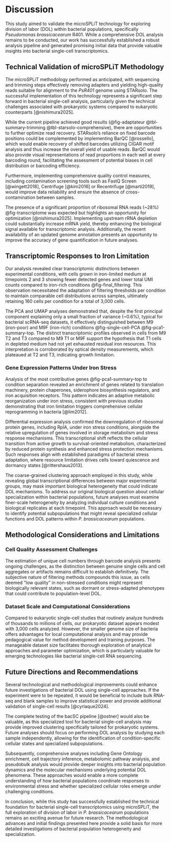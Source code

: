 # Discussion

This study aimed to validate the microSPLiT technology for exploring division of labor (DOL) within bacterial populations, specifically *Pseudomonas brassicacearum* R401. While a comprehensive DOL analysis remains to be conducted, our work has successfully established a robust analysis pipeline and generated promising initial data that provide valuable insights into bacterial single-cell transcriptomics.

## Technical Validation of microSPLiT Methodology

The microSPLiT methodology performed as anticipated, with sequencing and trimming steps effectively removing adapters and yielding high-quality reads suitable for alignment to the *PsR401* genome using STARsolo. The successful implementation of this technology represents a significant step forward in bacterial single-cell analysis, particularly given the technical challenges associated with prokaryotic systems compared to eukaryotic counterparts [@nishimura2025]. 

While the current pipeline achieved good results (@fig-adaptateur @tbl-summary-trimming @tbl-starsolo-comprehensive), there are opportunities to further optimize read recovery. STARsolo's reliance on fixed barcode positions could be complemented by implementing BarQC [@rossello], which would enable recovery of shifted barcodes utilizing CIGAR motif analysis and thus increase the overall yield of usable reads. BarQC would also provide visual representations of read proportions in each well at every barcoding round, facilitating the assessment of potential biases in cell distribution or barcoding efficiency. 

Furthermore, implementing comprehensive quality control measures, including contamination screening tools such as FastQ Screen [@wingett2018], Centrifuge [@kim2016] or Recentrifuge [@martí2019], would improve data reliability and ensure the absence of cross-contamination between samples.

The presence of a significant proportion of ribosomal RNA reads (~28%) @fig-transcriptome was expected but highlights an opportunity for optimization [@nishimura2025]. Implementing upstream rRNA depletion could substantially increase mRNA yield, thereby enhancing the biological signal available for transcriptomic analysis. Additionally, the recent availability of an updated genome annotation presents an opportunity to improve the accuracy of gene quantification in future analyses.

## Transcriptomic Responses to Iron Limitation

Our analysis revealed clear transcriptomic distinctions between experimental conditions, with cells grown in iron-limited medium at timepoints 2 and 3 showing fewer detected genes and lower total UMI counts compared to iron-rich conditions @fig-final_filtering. This observation necessitated the adaptation of filtering thresholds per condition to maintain comparable cell distributions across samples, ultimately retaining 160 cells per condition for a total of 3,000 cells.

The PCA and UMAP analyses demonstrated that, despite the first principal component explaining only a small fraction of variance (~0.6%), typical for bacterial scRNA-seq datasets, it effectively distinguished between M9 (iron-poor) and M9F (iron-rich) conditions @fig-single-cell-PCA @fig-pca1-summary-top. The distinct transcriptomic profiles observed in cells from M9 T2 and T3 compared to M9 T1 or M9F support the hypothesis that T1 cells in depleted medium had not yet exhausted residual iron resources. This interpretation is corroborated by optical density measurements, which plateaued at T2 and T3, indicating growth limitation.

### Gene Expression Patterns Under Iron Stress

Analysis of the most contributive genes @fig-pca1-summary-top to condition separation revealed an enrichment of genes related to translation machinery, protein chaperones, siderophore biosynthesis regulators, and iron acquisition receptors. This pattern indicates an adaptive metabolic reorganization under iron stress, consistent with previous studies demonstrating that iron limitation triggers comprehensive cellular reprogramming in bacteria [@lim2012].

Differential expression analysis confirmed the downregulation of ribosomal protein genes, including RplA, under iron stress conditions, alongside the relative upregulation of genes involved in storage metabolism and stress response mechanisms. This transcriptional shift reflects the cellular transition from active growth to survival-oriented metabolism, characterized by reduced protein synthesis and enhanced stress protection mechanisms. Such responses align with established paradigms of bacterial stress adaptation, where resource limitation drives cells toward quiescence and dormancy states [@rittershaus2013]. 

The coarse-grained clustering approach employed in this study, while revealing global transcriptional differences between major experimental groups, may mask important biological heterogeneity that could indicate DOL mechanisms. To address our original biological question about cellular specialization within bacterial populations, future analyses must examine finer-scale heterogeneity by analyzing individual culture conditions and biological replicates at each timepoint. This approach would be necessary to identify potential subpopulations that might reveal specialized cellular functions and DOL patterns within *P. brassicacearum* populations.

## Methodological Considerations and Limitations

### Cell Quality Assessment Challenges

The estimation of unique cell numbers through barcode analysis presents ongoing challenges, as the distinction between genuine single cells and cell aggregates or artifacts remains difficult to establish definitively. The subjective nature of filtering methods compounds this issue, as cells deemed "low quality" in non-stressed conditions might represent biologically relevant states, such as dormant or stress-adapted phenotypes that could contribute to population-level DOL.

### Dataset Scale and Computational Considerations

Compared to eukaryotic single-cell studies that routinely analyze hundreds of thousands to millions of cells, our prokaryotic dataset appears modest with 3,000 cells analyzed. However, the smaller genome size of bacteria offers advantages for local computational analysis and may provide pedagogical value for method development and training purposes. The manageable dataset size facilitates thorough exploration of analytical approaches and parameter optimization, which is particularly valuable for emerging technologies like bacterial single-cell RNA sequencing.

## Future Directions and Recommendations

Several technological and methodological improvements could enhance future investigations of bacterial DOL using single-cell approaches. If the experiment were to be repeated, it would be beneficial to include bulk RNA-seq and blank samples to improve statistical power and provide additional validation of single-cell results [@cyriaque2024]. 

The complete testing of the bacSC pipeline [@ostner] would also be valuable, as this specialized tool for bacterial single-cell analysis may provide improved clustering specifically tailored for prokaryotic systems. Future analyses should focus on performing DOL analysis by studying each sample independently, allowing for the identification of condition-specific cellular states and specialized subpopulations.

Subsequently, comprehensive analyses including Gene Ontology enrichment, cell trajectory inference, metabolomic pathway analysis, and pseudobulk analysis would provide deeper insights into bacterial population dynamics and the molecular mechanisms underlying potential DOL phenomena. These approaches would enable a more complete understanding of how bacterial populations coordinate responses to environmental stress and whether specialized cellular roles emerge under challenging conditions.

In conclusion, while this study has successfully established the technical foundation for bacterial single-cell transcriptomics using microSPLiT, the full exploration of division of labor in *P. brassicacearum* populations remains an exciting avenue for future research. The methodological advances and initial findings presented here provide a solid basis for more detailed investigations of bacterial population heterogeneity and specialization.


